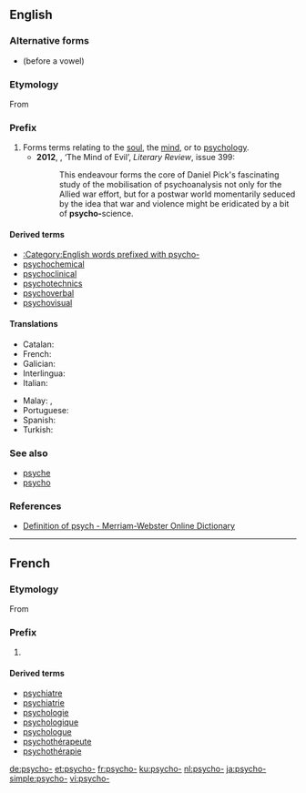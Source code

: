 {{also|psycho}}
==English==

===Alternative forms===
* {{l|en|psych-}} (before a vowel)

===Etymology===
From {{etyl|grc|en}} {{term|ψυχή||tr=psychē|lang=grc|soul|sc=polytonic}}

===Prefix===
{{en-prefix}}

# Forms terms relating to the [[soul]], the [[mind]], or to [[psychology]].
#*'''2012''', {{w|Richard Overy}}, ‘The Mind of Evil’, ''Literary Review'', issue 399:
#*:This endeavour forms the core of Daniel Pick's fascinating study of the mobilisation of psychoanalysis not only for the Allied war effort, but for a postwar world momentarily seduced by the idea that war and violence might be eridicated by a bit of '''psycho-'''science.

====Derived terms====
*[[:Category:English words prefixed with psycho-]]
* [[psychochemical]]
* [[psychoclinical]]
* [[psychotechnics]]
* [[psychoverbal]]
* [[psychovisual]]

====Translations====
{{trans-top|relating to the mind}}
* Catalan: {{t|ca|psico-}}
* French: {{t+|fr|psycho-}}
* Galician: {{t+|gl|psico-}}
* Interlingua: {{t|ia|psycho-}}
* Italian: {{t+|it|psico-}}
{{trans-mid}}
* Malay: {{t|ms|psiko-}}, {{t|ms|jiwa}}
* Portuguese: {{t+|pt|psico-}}
* Spanish: {{t|es|psico-}}
* Turkish: {{t|tr|psiko-}}
{{trans-bottom}}

===See also===
* [[psyche]]
* [[psycho]]

===References===
* [http://m-w.com/dictionary/psych- Definition of psych - Merriam-Webster Online Dictionary]

----

==French==

===Etymology===
From {{etyl|grc|fr}} {{term|ψυχή||tr=psychē|lang=grc|soul|sc=polytonic}}

===Prefix===
{{head|fr|prefix}}

# {{l|en|psycho-}}

====Derived terms====
{{der-top|psycho-}}
* [[psychiatre]]
* [[psychiatrie]]
* [[psychologie]]
* [[psychologique]]
* [[psychologue]]
* [[psychothérapeute]]
* [[psychothérapie]]
{{der-bottom}}

[[de:psycho-]]
[[et:psycho-]]
[[fr:psycho-]]
[[ku:psycho-]]
[[nl:psycho-]]
[[ja:psycho-]]
[[simple:psycho-]]
[[vi:psycho-]]